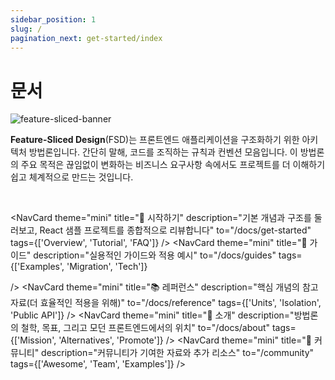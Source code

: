 ```yaml
---
sidebar_position: 1
slug: /
pagination_next: get-started/index
---
```


# 문서

![feature-sliced-banner](/img/banner.jpg)

**Feature-Sliced Design**(FSD)는 프론트엔드 애플리케이션을 구조화하기 위한 아키텍처 방법론입니다. 간단히 말해, 코드를 조직하는 규칙과 컨벤션 모음입니다. 이 방법론의 주요 목적은 끊임없이 변화하는 비즈니스 요구사항 속에서도 프로젝트를 더 이해하기 쉽고 체계적으로 만드는 것입니다.


<NavCard
    theme="primary"
    Icon="🍰"
    title="FSD가 처음이신가요?"
    description="방법론의 기본 개념을 빠르게 살펴보세요"
    to="/docs/get-started/overview"
/>

<!-- TODO: move to features/doc-index -->

<br />

<NavCard
    theme="mini"
    title="🚀 시작하기"
    description="기본 개념과 구조를 둘러보고, React 샘플 프로젝트를 종합적으로 리뷰합니다"
    to="/docs/get-started"
    tags={['Overview', 'Tutorial', 'FAQ']}
/>
<NavCard
    theme="mini"
    title="🎯 가이드"
    description="실용적인 가이드와 적용 예시"
    to="/docs/guides"
    tags={['Examples', 'Migration', 'Tech']}

/>
<NavCard
    theme="mini"
    title="📚 레퍼런스"
    description="핵심 개념의 참고 자료(더 효율적인 적용을 위해)"
    to="/docs/reference"
    tags={['Units', 'Isolation', 'Public API']}
/>
<NavCard
    theme="mini"
    title="🍰 소개"
    description="방법론의 철학, 목표, 그리고 모던 프론트엔드에서의 위치"
    to="/docs/about"
    tags={['Mission', 'Alternatives', 'Promote']}
/>
<NavCard
    theme="mini"
    title="💫 커뮤니티"
    description="커뮤니티가 기여한 자료와 추가 리소스"
    to="/community"
    tags={['Awesome', 'Team', 'Examples']}
/>
<NavCard
    theme="mini"
    title="🛠 예제"
    description="Feature-Sliced Design으로 구축된 프로젝트"
    to="/examples"
/>
